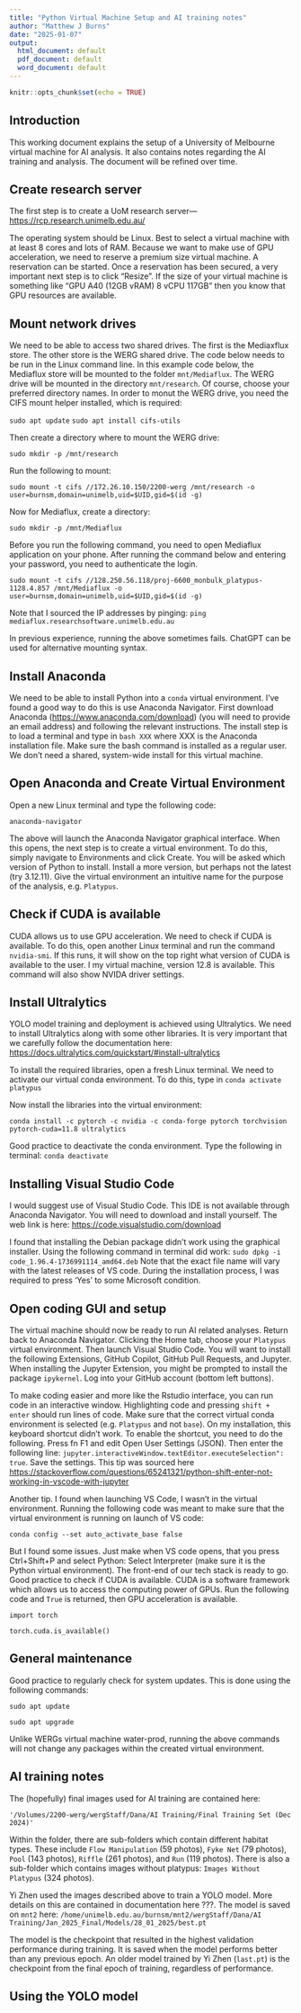 ```yaml
---
title: "Python Virtual Machine Setup and AI training notes"
author: "Matthew J Burns"
date: "2025-01-07"
output:
  html_document: default
  pdf_document: default
  word_document: default
---
```


```r
knitr::opts_chunk$set(echo = TRUE)
```

## Introduction

This working document explains the setup of a University of Melbourne virtual machine for AI analysis. It also contains notes regarding the AI training and analysis. The document will be refined over time.

## Create research server

The first step is to create a UoM research server---<https://rcp.research.unimelb.edu.au/>

The operating system should be Linux. Best to select a virtual machine with at least 8 cores and lots of RAM. Because we want to make use of GPU acceleration, we need to reserve a premium size virtual machine. A reservation can be started. Once a reservation has been secured, a very important next step is to click "Resize". If the size of your virtual machine is something like "GPU A40 (12GB vRAM) 8 vCPU 117GB" then you know that GPU resources are available.

## Mount network drives

We need to be able to access two shared drives. The first is the Mediaxflux store. The other store is the WERG shared drive. The code below needs to be run in the Linux command line. In this example code below, the Mediaflux store will be mounted to the folder `mnt/Mediaflux`. The WERG drive will be mounted in the directory `mnt/research`. Of course, choose your preferred directory names. In order to monut the WERG drive, you need the CIFS mount helper installed, which is required:

`sudo apt update`
`sudo apt install cifs-utils`

Then create a directory where to mount the WERG drive:

`sudo mkdir -p /mnt/research`

Run the following to mount:

`sudo mount -t cifs //172.26.10.150/2200-werg /mnt/research -o user=burnsm,domain=unimelb,uid=$UID,gid=$(id -g)`

Now for Mediaflux, create a directory:

`sudo mkdir -p /mnt/Mediaflux`

Before you run the following command, you need to open Mediaflux application on your phone. After running the command below and entering your password, you need to authenticate the login.

`sudo mount -t cifs //128.250.56.118/proj-6600_monbulk_platypus-1128.4.857 /mnt/Mediaflux -o user=burnsm,domain=unimelb,uid=$UID,gid=$(id -g)`

Note that I sourced the IP addresses by pinging: `ping mediaflux.researchsoftware.unimelb.edu.au`

In previous experience, running the above sometimes fails. ChatGPT can be used for alternative mounting syntax.

## Install Anaconda

We need to be able to install Python into a `conda` virtual environment. I've found a good way to do this is use Anaconda Navigator. First download Anaconda (<https://www.anaconda.com/download>) (you will need to provide an email address) and following the relevant instructions. The install step is to load a terminal and type in `bash XXX` where XXX is the Anaconda installation file. Make sure the bash command is installed as a regular user. We don't need a shared, system-wide install for this virtual machine.

## Open Anaconda and Create Virtual Environment

Open a new Linux terminal and type the following code:

`anaconda-navigator`

The above will launch the Anaconda Navigator graphical interface. When this opens, the next step is to create a virtual environment. To do this, simply navigate to Environments and click Create. You will be asked which version of Python to install. Install a more version, but perhaps not the latest (try 3.12.11). Give the virtual environment an intuitive name for the purpose of the analysis, e.g. `Platypus`.

## Check if CUDA is available

CUDA allows us to use GPU acceleration. We need to check if CUDA is available. To do this, open another Linux terminal and run the command `nvidia-smi`. If this runs, it will show on the top right what version of CUDA is available to the user. I my virtual machine, version 12.8 is available. This command will also show NVIDA driver settings.

## Install Ultralytics

YOLO model training and deployment is achieved using Ultralytics. We need to install Ultralytics along with some other libraries. It is very important that we carefully follow the documentation here: <https://docs.ultralytics.com/quickstart/#install-ultralytics>

To install the required libraries, open a fresh Linux terminal. We need to activate our virtual conda environment. To do this, type in `conda activate platypus`

Now install the libraries into the virtual environment:

`conda install -c pytorch -c nvidia -c conda-forge pytorch torchvision pytorch-cuda=11.8 ultralytics`

Good practice to deactivate the conda environment. Type the following in terminal: `conda deactivate`

## Installing Visual Studio Code

I would suggest use of Visual Studio Code. This IDE is not available through Anaconda Navigator. You will need to download and install yourself. The web link is here: <https://code.visualstudio.com/download>

I found that installing the Debian package didn't work using the graphical installer. Using the following command in terminal did work: `sudo dpkg -i code_1.96.4-1736991114_amd64.deb`
Note that the exact file name will vary with the latest releases of VS code. During the installation process, I was required to press 'Yes' to some Microsoft condition.

## Open coding GUI and setup

The virtual machine should now be ready to run AI related analyses. Return back to Anaconda Navigator. Clicking the Home tab, choose your `Platypus` virtual environment. Then launch Visual Studio Code. You will want to install the following Extensions, GitHub Copilot, GitHub Pull Requests, and Jupyter. When installing the Jupyter Extension, you might be prompted to install the package `ipykernel`. Log into your GitHub account (bottom left buttons).

To make coding easier and more like the Rstudio interface, you can run code in an interactive window. Highlighting code and pressing `shift + enter` should run lines of code. Make sure that the correct virtual conda environment is selected (e.g. `Platypus` and not `base`). On my installation, this keyboard shortcut didn't work. To enable the shortcut, you need to do the following. Press fn F1 and edit Open User Settings (JSON). Then enter the following line: `jupyter.interactiveWindow.textEditor.executeSelection": true`. Save the settings. This tip was sourced here <https://stackoverflow.com/questions/65241321/python-shift-enter-not-working-in-vscode-with-jupyter>

Another tip. I found when launching VS Code, I wasn't in the virtual environment. Running the following code was meant to make sure that the virtual environment is running on launch of VS code:

`conda config --set auto_activate_base false`

But I found some issues. Just make when VS code opens, that you press Ctrl+Shift+P and select Python: Select Interpreter (make sure it is the Python virtual environment). The front-end of our tech stack is ready to go. Good practice to check if CUDA is available. CUDA is a software framework which allows us to access the computing power of GPUs. Run the following code and `True` is returned, then GPU acceleration is available.

`import torch`

`torch.cuda.is_available()`

## General maintenance

Good practice to regularly check for system updates. This is done using the following commands:

`sudo apt update`

`sudo apt upgrade`

Unlike WERGs virtual machine water-prod, running the above commands will not change any packages within the created virtual environment.

## AI training notes

The (hopefully) final images used for AI training are contained here:

`'/Volumes/2200-werg/wergStaff/Dana/AI Training/Final Training Set (Dec 2024)'`

Within the folder, there are sub-folders which contain different habitat types. These include `Flow Manipulation` (59 photos), `Fyke Net` (79 photos), `Pool` (143 photos), `Riffle` (261 photos), and `Run` (119 photos). There is also a sub-folder which contains images without platypus: `Images Without Platypus` (324 photos).

Yi Zhen used the images described above to train a YOLO model. More details on this are contained in documentation here ???. The model is saved on `mnt2` here: `/home/unimelb.edu.au/burnsm/mnt2/wergStaff/Dana/AI Training/Jan_2025_Final/Models/28_01_2025/best.pt`

The model is the checkpoint that resulted in the highest validation performance during training. It is saved when the model performs better than any previous epoch. An older model trained by Yi Zhen (`last.pt`) is the checkpoint from the final epoch of training, regardless of performance.

## Using the YOLO model
